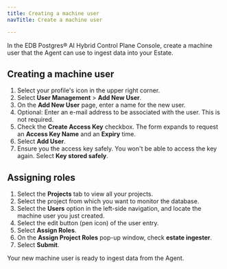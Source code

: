```yaml
---
title: Creating a machine user
navTitle: Create a machine user

---
```


In the EDB Postgres® AI Hybrid Control Plane Console, create a machine user that the Agent can use to ingest data into your Estate.

## Creating a machine user

1.  Select your profile's icon in the upper right corner. 
2.  Select **User Management** > **Add New User**.
3.  On the **Add New User** page, enter a name for the new user. 
4.  Optional: Enter an e-mail address to be associated with the user. This is not required.
5.  Check the **Create Access Key** checkbox. The form expands to request an **Access Key Name** and an **Expiry** time.
6.  Select **Add User**.
7.  Ensure you the access key safely. You won't be able to access the key again. Select **Key stored safely**. 

## Assigning roles

1.  Select the **Projects** tab to view all your projects. 
2.  Select the project from which you want to monitor the database. 
3.  Select the **Users** option in the left-side navigation, and locate the machine user you just created.
4.  Select the edit button (pen icon) of the user entry.
5.  Select **Assign Roles**.
6.  On the **Assign Project Roles** pop-up window, check **estate ingester**.
7.  Select **Submit**.

Your new machine user is ready to ingest data from the Agent.
